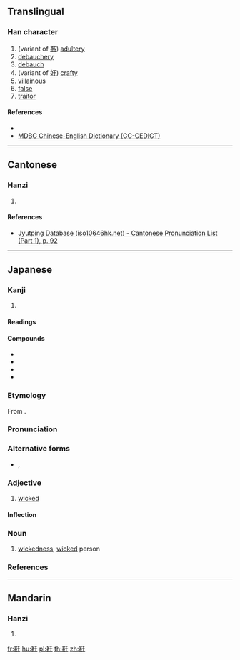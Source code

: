 {{character info/new}}
{{also|姦}}
==Translingual==

===Han character===
{{Han char|rn=38|rad=女|as=06|sn=9|four=|canj=VVMJ|ids=⿰㚣干}}

# (variant of [[姦]]) [[adultery]]
# [[debauchery]]
# [[debauch]]
# (variant of [[奸]]) [[crafty]]
# [[villainous]]
# [[false]]
# [[traitor]]

====References====
* {{Han ref|kx=0260.120|dkj=06218|dj=0526.100|hdz=21048.080|uh=59E7|ud=23015}}
* [http://www.mdbg.net/chindict/chindict.php?page=worddict&wdrst=1&wdqtm=0&wdqcham=1&wdqt=%E5%A7%A7 MDBG Chinese-English Dictionary (CC-CEDICT)]

----

==Cantonese==

===Hanzi===
{{yue-hanzi|jyut=[[gaan1]]|y=gaan1}}

# {{defn|lang=yue|sort=女06}}

====References====
* [http://www.iso10646hk.net/jp/document/download.jsp Jyutping Database (iso10646hk.net) - Cantonese Pronunciation List (Part 1), p. 92]

----

==Japanese==

===Kanji===
{{ja-kanji|grade=|rs=女06}}

# {{defn|lang=ja|sort=女06}}

====Readings====
{{ja-readings|goon=[[けん]] (ken)|kanon=[[かん]] (kan)|kun=[[かしましい]] (kashimashii)}}

====Compounds====
{{der-top|Compounds}}
* {{ja-r|姧し|かだまし}}
* {{ja-r|姧む|かだむ}}
* {{ja-r|姧通|かんつう}}
* {{ja-r|姧濫|かんらん}}
{{der-bottom}}

{{ja-kanjitab|かん|yomi=o}}

===Etymology===
From {{etyl|ltc|ja|sort=かん}} {{m|zh|姧|tr=kan}}.

===Pronunciation===
{{ja-pron|yomi=kanon|かん|acc=1|acc_ref=DJR,NHK}}

===Alternative forms===
* {{ja-l|奸}}, {{ja-l|姦}}

===Adjective===
{{ja-adj|decl=na|かん}}

# [[wicked]]

====Inflection====
{{ja-na|かん}}

===Noun===
{{ja-noun|かん}}

# [[wickedness]], [[wicked]] person

===References===
<references/>

----

==Mandarin==

===Hanzi===
{{cmn-hanzi|pin=[[jiān]] ([[jian1]])|wg=chien<sup>1</sup>}}

# {{defn|lang=cmn|sort=女06}}

[[fr:姧]]
[[hu:姧]]
[[pl:姧]]
[[th:姧]]
[[zh:姧]]